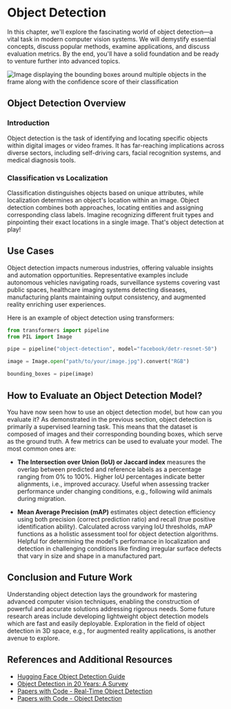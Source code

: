 # Object Detection

In this chapter, we'll explore the fascinating world of object detection—a vital task in modern computer vision systems. We will demystify essential concepts, discuss popular methods, examine applications, and discuss evaluation metrics. By the end, you'll have a solid foundation and be ready to venture further into advanced topics.

![Image displaying the bounding boxes around multiple objects in the frame along with the confidence score of their classification](https://huggingface.co/datasets/hf-vision/course-assets/resolve/main/Object_Detection.png)
## Object Detection Overview

### Introduction

Object detection is the task of identifying and locating specific objects within digital images or video frames. It has far-reaching implications across diverse sectors, including self-driving cars, facial recognition systems, and medical diagnosis tools. 

### Classification vs Localization

Classification distinguishes objects based on unique attributes, while localization determines an object's location within an image. Object detection combines both approaches, locating entities and assigning corresponding class labels. Imagine recognizing different fruit types and pinpointing their exact locations in a single image. That's object detection at play!

## Use Cases

Object detection impacts numerous industries, offering valuable insights and automation opportunities. Representative examples include autonomous vehicles navigating roads, surveillance systems covering vast public spaces, healthcare imaging systems detecting diseases, manufacturing plants maintaining output consistency, and augmented reality enriching user experiences.

Here is an example of object detection using transformers:
```python
from transformers import pipeline
from PIL import Image

pipe = pipeline("object-detection", model="facebook/detr-resnet-50")

image = Image.open("path/to/your/image.jpg").convert("RGB")

bounding_boxes = pipe(image)
```

## How to Evaluate an Object Detection Model? 
You have now seen how to use an object detection model, but how can you evaluate it? As demonstrated in the previous section, object detection is primarily a supervised learning task. This means that the dataset is composed of images and their corresponding bounding boxes, which serve as the ground truth. A few metrics can be used to evaluate your model. The most common ones are:

- **The Intersection over Union (IoU) or Jaccard index** measures the overlap between predicted and reference labels as a percentage ranging from 0% to 100%. Higher IoU percentages indicate better alignments, i.e., improved accuracy. Useful when assessing tracker performance under changing conditions, e.g., following wild animals during migration.

- **Mean Average Precision (mAP)** estimates object detection efficiency using both precision (correct prediction ratio) and recall (true positive identification ability). Calculated across varying IoU thresholds, mAP functions as a holistic assessment tool for object detection algorithms. Helpful for determining the model's performance in localization and detection in challenging conditions like finding irregular surface defects that vary in size and shape in a manufactured part.

## Conclusion and Future Work

Understanding object detection lays the groundwork for mastering advanced computer vision techniques, enabling the construction of powerful and accurate solutions addressing rigorous needs. Some future research areas include developing lightweight object detection models which are fast and easily deployable. Exploration in the field of object detection in 3D space, e.g., for augmented reality applications, is another avenue to explore. 

## References and Additional Resources

- [Hugging Face Object Detection Guide](https://huggingface.co/docs/transformers/tasks/object_detection)
- [Object Detection in 20 Years: A Survey](https://arxiv.org/abs/1905.05055)
- [Papers with Code - Real-Time Object Detection](https://paperswithcode.com/task/real-time-object-detection)
- [Papers with Code - Object Detection](https://paperswithcode.com/task/object-detection)